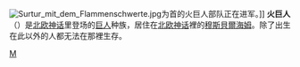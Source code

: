{{notability unreferenced|time=2011-01-27T04:30:07+00:00}}[[File:Surtur_mit_dem_Flammenschwerte.jpg|thumb]]为首的火巨人部队正在进军。]]
'''火巨人'''（{{lang-en|'''Muspell'''}}）是[[北欧神话|北欧神话]]里登场的[[巨人|巨人]]种族，居住在[[北欧神话|北欧神话]]裡的[[穆斯貝爾海姆|穆斯貝爾海姆]]。除了出生在此以外的人都无法在那裡生存。

{{北歐神話}}
{{Norse-myth-stub}}
[[Category:北歐巨人|M]]